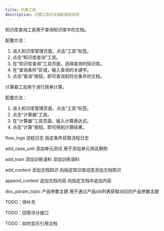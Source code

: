 ---
title: 内置工具
description: 内置工具的详细配置和说明
---



<Accordions title="内置工具">

<Accordion title="知识库查询">

知识库查询工具用于查询知识库中的文档。

配置方法：

1. 进入知识库管理页面，点击“工具”标签。
2. 点击“知识库查询”工具。
3. 在“知识库查询”工具页面，选择查询的知识库。
4. 在“查询条件”区域，输入查询的关键字。
5. 点击“查询”按钮，即可查询到符合条件的文档。

</Accordion>

<Accordion title="计算器">

计算器工具用于进行简单计算。

配置方法：

1. 进入知识库管理页面，点击“工具”标签。
2. 点击“计算器”工具。
3. 在“计算器”工具页面，输入计算表达式。
4. 点击“计算”按钮，即可得到计算结果。

</Accordion>

<Accordion title="流程日志">
flow_logs	流程日志	指定条件获取流程日志
</Accordion>
<Accordion title="添加单元测试">
		
add_case_unit	添加单元测试	用于添加单元测试用例

</Accordion>
<Accordion title="添加训练语料">

add_train	添加训练语料	添加训练语料

</Accordion>
<Accordion title="添加文档知识">

add_content	添加文档知识	向指定知识库动态添加文档知识

</Accordion>
<Accordion title="追加文档内容">
		
append_content	追加文档内容	向指定文档中追加内容


</Accordion>
<Accordion title="产品参数主题">

doc_param_topic	产品参数主题	用于通过产品ids列表获取对应的产品参数主题

</Accordion>

<Accordion title="根据SKU ID 获取商品名称">

TODO：待补充

</Accordion>
TODO：回答评分接口

TODO：如何显示引用文档
</Accordions>
		
